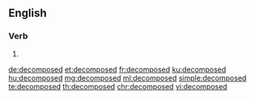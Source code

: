 ==English==

===Verb===
{{head|en|verb form}}

# {{en-past of|decompose}}

[[de:decomposed]]
[[et:decomposed]]
[[fr:decomposed]]
[[ku:decomposed]]
[[hu:decomposed]]
[[mg:decomposed]]
[[ml:decomposed]]
[[simple:decomposed]]
[[te:decomposed]]
[[th:decomposed]]
[[chr:decomposed]]
[[vi:decomposed]]